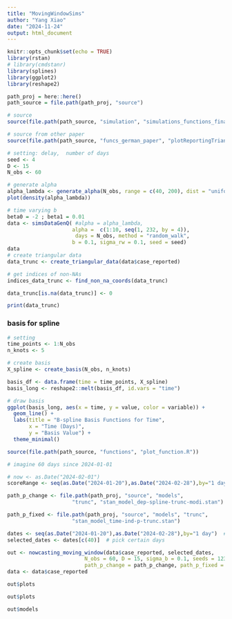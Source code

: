 ```yaml
---
title: "MovingWindowSims"
author: "Yang Xiao"
date: "2024-11-24"
output: html_document
---
```


```r
knitr::opts_chunk$set(echo = TRUE)
library(rstan)
# library(cmdstanr)
library(splines)
library(ggplot2)
library(reshape2)
```

```r
path_proj = here::here()
path_source = file.path(path_proj, "source")

# source
source(file.path(path_source, "simulation", "simulations_functions_final.R"))

# source from other paper
source(file.path(path_source, "funcs_german_paper", "plotReportingTriangle.R"))
```

```r
# setting: delay,  number of days
seed <- 4
D <- 15
N_obs <- 60

# generate alpha
alpha_lambda <- generate_alpha(N_obs, range = c(40, 200), dist = "uniform", seed = seed)
plot(density(alpha_lambda))
```

```r
# time varying b
beta0 = -2 ; beta1 = 0.01
data <- simsDataGenQ( #alpha = alpha_lambda,
                     alpha =  c(1:10, seq(1, 232, by = 4)),
                      days = N_obs, method = "random_walk",
                     b = 0.1, sigma_rw = 0.1, seed = seed)
data
# create triangular data
data_trunc <- create_triangular_data(data$case_reported)

# get indices of non-NAs 
indices_data_trunc <- find_non_na_coords(data_trunc)

data_trunc[is.na(data_trunc)] <- 0  

print(data_trunc)
```
### basis for spline
```r
# setting
time_points <- 1:N_obs
n_knots <- 5

# create basis
X_spline <- create_basis(N_obs, n_knots)

basis_df <- data.frame(time = time_points, X_spline)
basis_long <- reshape2::melt(basis_df, id.vars = "time")

# draw basis
ggplot(basis_long, aes(x = time, y = value, color = variable)) +
  geom_line() +
  labs(title = "B-spline Basis Functions for Time",
       x = "Time (Days)",
       y = "Basis Value") +
  theme_minimal()
```
```r
source(file.path(path_source, "functions", "plot_function.R"))

# imagine 60 days since 2024-01-01

# now <- as.Date("2024-02-01")
scoreRange <- seq(as.Date("2024-01-20"),as.Date("2024-02-28"),by="1 day")

path_p_change <- file.path(path_proj, "source", "models",
                     "trunc", "stan_model_dep-spline-trunc-modi.stan")

path_p_fixed <- file.path(path_proj, "source", "models", "trunc",
                     "stan_model_time-ind-p-trunc.stan")

dates <- seq(as.Date("2024-01-20"),as.Date("2024-02-28"),by="1 day")  # 40days
selected_dates <- dates[c(40)]  # pick certain days

out <- nowcasting_moving_window(data$case_reported, selected_dates,
                         N_obs = 60, D = 15, sigma_b = 0.1, seeds = 123,
                         path_p_change = path_p_change, path_p_fixed = path_p_fixed)
data <- data$case_reported
```

```r
out$plots
```

```r
out$plots
```
```r
out$models
```

